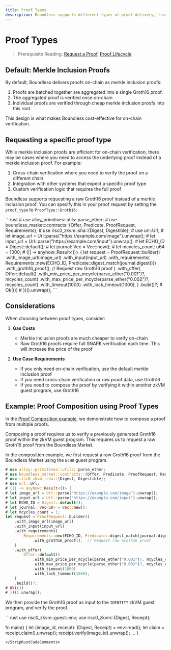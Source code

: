 ```yaml
---
title: Proof Types
description: Boundless supports different types of proof delivery, from efficient merkle inclusion proofs to raw Groth16 proofs for cross-chain verification.
---
```



# Proof Types

> Prerequisite Reading: [Request a Proof](/developers/tutorials/request), [Proof Lifecycle](/developers/proof-lifecycle)

## Default: Merkle Inclusion Proofs

By default, Boundless delivers proofs on-chain as merkle inclusion proofs:

1. Proofs are batched together are aggregated into a single Groth16 proof.
2. The aggregated proof is verified once on-chain
3. Individual proofs are verified through cheap merkle inclusion proofs into this root

This design is what makes Boundless cost-effective for on-chain verification.

## Requesting a specific proof type

While merkle inclusion proofs are efficient for on-chain verification, there may be cases where you need to access the underlying proof instead of a merkle inclusion proof. For example:

1. Cross-chain verification where you need to verify the proof on a different chain
2. Integration with other systems that expect a specific proof type
3. Custom verification logic that requires the full proof

Boundless supports requesting a raw Groth16 proof instead of a merkle inclusion proof. You can specify this in your proof request by setting the `proof_type` to `ProofType::Groth16`:

<StripRustCodeComments>
```rust
# use alloy_primitives::utils::parse_ether;
# use boundless_market::contracts::{Offer, Predicate, ProofRequest, Requirements};
# use risc0_zkvm::sha::{Digest, Digestible};
# use url::Url;
# let image_url = Url::parse("https://example.com/image").unwrap();
# let input_url = Url::parse("https://example.com/input").unwrap();
# let ECHO_ID = Digest::default();
# let journal: Vec<u8> = Vec::new();
# let mcycles_count: u64 = 1000;
# (|| -> anyhow::Result<()> {
let request = ProofRequest::builder()
    .with_image_url(image_url)
    .with_input(input_url)
    .with_requirements(
        Requirements::new(ECHO_ID, Predicate::digest_match(journal.digest()))
            .with_groth16_proof(),  // Request raw Groth16 proof
    )
    .with_offer(
        Offer::default()
            .with_min_price_per_mcycle(parse_ether("0.001")?, mcycles_count)
            .with_max_price_per_mcycle(parse_ether("0.002")?, mcycles_count)
            .with_timeout(1000)
            .with_lock_timeout(1000),
    )
    .build()?;
# Ok(())
# })().unwrap();
```
</StripRustCodeComments>

## Considerations

When choosing between proof types, consider:

1. **Gas Costs**
   - Merkle inclusion proofs are much cheaper to verify on-chain
   - Raw Groth16 proofs require full SNARK verification each time. This will increase the price of the proof

2. **Use Case Requirements**
   - If you only need on-chain verification, use the default merkle inclusion proof
   - If you need cross-chain verification or raw proof data, use Groth16
   - If you need to compose the proof by verifying it within another zkVM guest program, use Groth16

## Example: Proof Composition using Proof Types

In the [Proof Composition example](https://github.com/boundless-xyz/boundless/tree/main/examples/proof-composition), we demonstrate how to compose a proof from multiple proofs.

Composing a proof requires us to verify a previously generated Groth16 proof within the zkVM guest program. This requires us to request a raw Groth16 proof from the Boundless Market.


In the composition example, we first request a raw Groth16 proof from the Boundless Market using the `ECHO` guest program.
<StripRustCodeComments>
```rust
# use alloy::primitives::utils::parse_ether;
# use boundless_market::contracts::{Offer, Predicate, ProofRequest, Requirements};
# use risc0_zkvm::sha::{Digest, Digestible};
# use url::Url;
# (|| -> anyhow::Result<()> {
# let image_url = Url::parse("https://example.com/image").unwrap();
# let input_url = Url::parse("https://example.com/input").unwrap();
# let ECHO_ID = Digest::default();
# let journal: Vec<u8> = Vec::new();
# let mcycles_count = 1;
let request = ProofRequest::builder()
    .with_image_url(image_url)
    .with_input(input_url)
    .with_requirements(                                                       // [!code focus]
        Requirements::new(ECHO_ID, Predicate::digest_match(journal.digest())) // [!code focus]
            .with_groth16_proof(),  // Request raw Groth16 proof                 [!code focus]
    )                                                                         // [!code focus]
    .with_offer(
        Offer::default()
            .with_min_price_per_mcycle(parse_ether("0.001")?, mcycles_count)
            .with_max_price_per_mcycle(parse_ether("0.002")?, mcycles_count)
            .with_timeout(1000)
            .with_lock_timeout(1000),
    )
    .build()?;
# Ok(())
# })().unwrap();
```
</StripRustCodeComments>

We then provide the Groth16 proof as input to the `IDENTITY` zkVM guest program, and verify the proof.

<StripRustCodeComments>
```rust
use risc0_zkvm::guest::env;
use risc0_zkvm::{Digest, Receipt};

fn main() {
    let (image_id, receipt): (Digest, Receipt) = env::read();
    let claim = receipt.claim().unwrap();
    receipt.verify(image_id).unwrap();
    ...
}
```
</StripRustCodeComments>
